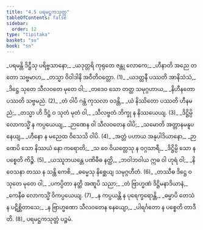 ```yaml
---
title: "4.5 ပရမဋ္ဌကသုတ္တ"
tableOfContents: false
sidebar:
  order: 12
type: "tipitaka"
basket: "su"
book: "sn"
---
```



<DynamicBreadcrumb />

<Division number="803" book="sn">

<Paragraph number="968" type="verses" book="sn">
_ပရမန္တိ ဒိဋ္ဌီသု ပရိဗ္ဗသာနော,_  
_ယဒုတ္တရိ ကုရုတေ ဇန္တု လောကေ;_  
_ဟီနာတိ အညေ တတော သဗ္ဗမာဟ,_  
_တသ္မာ ဝိဝါဒါနိ အဝီတိဝတ္တော. (1)_  

</Paragraph>

</Division>
<Division number="804" book="sn">

<Paragraph number="969" type="verses" book="sn">
_ယဒတ္တနီ ပဿတိ အာနိသံသံ,_  
_ဒိဋ္ဌေ သုတေ သီလဝတေ မုတေ ဝါ;_  
_တဒေဝ သော တတ္ထ သမုဂ္ဂဟာယ,_  
_နိဟီနတော ပဿတိ သဗ္ဗမညံ. (2)_  

</Paragraph>

</Division>
<Division number="805" book="sn">

<Paragraph number="970" type="verses" book="sn">
_တံ ဝါပိ ဂန္ထံ ကုသလာ ဝဒန္တိ,_  
_ယံ နိဿိတော ပဿတိ ဟီနမညံ;_  
_တသ္မာ ဟိ ဒိဋ္ဌံ ဝ သုတံ မုတံ ဝါ,_  
_သီလဗ္ဗတံ ဘိက္ခု န နိဿယေယျ. (3)_  

</Paragraph>

</Division>
<Division number="806" book="sn">

<Paragraph number="971" type="verses" book="sn">
_ဒိဋ္ဌိမ္ပိ လောကသ္မိံ န ကပ္ပယေယျ,_  
_ဉာဏေန ဝါ သီလဝတေန ဝါပိ;_  
_သမောတိ အတ္တာနမနူပနေယျ,_  
_ဟီနော န မညေထ ဝိသေသိ ဝါပိ. (4)_  

</Paragraph>

</Division>
<Division number="807" book="sn">

<Paragraph number="972" type="verses" book="sn">
_အတ္တံ ပဟာယ အနုပါဒိယာနော,_  
_ဉာဏေပိ သော နိဿယံ နော ကရောတိ;_  
_သ ဝေ ဝိယတ္တေသု န ဝဂ္ဂသာရီ,_  
_ဒိဋ္ဌိမ္ပိ သော န ပစ္စေတိ ကိဉ္စိ. (5)_  

</Paragraph>

</Division>
<Division number="808" book="sn">

<Paragraph number="973" type="verses" book="sn">
_ယဿူဘယန္တေ ပဏိဓီဓ နတ္ထိ,_  
_ဘဝါဘဝါယ ဣဓ ဝါ ဟုရံ ဝါ;_  
_နိဝေသနာ တဿ န သန္တိ ကေစိ,_  
_ဓမ္မေသု နိစ္ဆေယျ သမုဂ္ဂဟီတံ. (6)_  

</Paragraph>

</Division>
<Division number="809" book="sn">

<Paragraph number="974" type="verses" book="sn">
_တဿီဓ ဒိဋ္ဌေ ဝ သုတေ မုတေ ဝါ,_  
_ပကပ္ပိတာ နတ္ထိ အဏူပိ သညာ;_  
_တံ ဗြာဟ္မဏံ ဒိဋ္ဌိမနာဒိယာနံ,_  
_ကေနီဓ လောကသ္မိံ ဝိကပ္ပယေယျ. (7)_  

</Paragraph>

</Division>
<Division number="810" book="sn">

<Paragraph number="975" type="verses" book="sn">
_န ကပ္ပယန္တိ န ပုရေက္ခရောန္တိ,_  
_ဓမ္မာပိ တေသံ န ပဋိစ္ဆိတာသေ;_  
_န ဗြာဟ္မဏော သီလဝတေန နေယျော,_  
_ပါရင်္ဂတော န ပစ္စေတိ တာဒီတိ. (8)_  


</Paragraph>
</Division>

<Paragraph number="976" type="center" book="sn">
ပရမဋ္ဌကသုတ္တံ ပဉ္စမံ.
</Paragraph>
